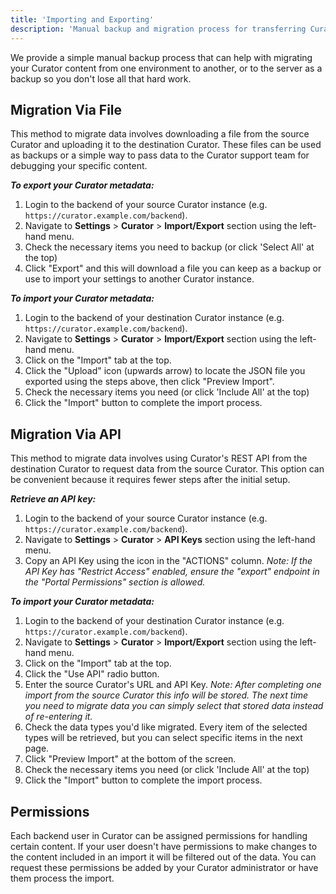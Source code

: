---
title: 'Importing and Exporting'
description: 'Manual backup and migration process for transferring Curator content between installations.'
---

We provide a simple manual backup process that can help with migrating your Curator content from one
environment to another, or to the server as a backup so you don't lose all that hard work.

## Migration Via File

This method to migrate data involves downloading a file from the source Curator and uploading it to the destination
Curator. These files can be used as backups or a simple way to pass data to the Curator support team for debugging
your specific content.

***To export your Curator metadata:***

1. Login to the backend of your source Curator instance (e.g. `https://curator.example.com/backend`).
2. Navigate to **Settings** > **Curator** > **Import/Export** section using the left-hand menu.
3. Check the necessary items you need to backup (or click 'Select All' at the top)
4. Click "Export" and this will download a file you can keep as a backup or use to import your settings
to another Curator instance.

***To import your Curator metadata:***

1. Login to the backend of your destination Curator instance (e.g. `https://curator.example.com/backend`).
2. Navigate to **Settings** > **Curator** > **Import/Export** section using the left-hand menu.
3. Click on the "Import" tab at the top.
4. Click the "Upload" icon (upwards arrow) to locate the JSON file you exported using the steps above, then
click "Preview Import".
5. Check the necessary items you need (or click 'Include All' at the top)
6. Click the "Import" button to complete the import process.

## Migration Via API

This method to migrate data involves using Curator's REST API from the destination Curator to request data from the
source Curator. This option can be convenient because it requires fewer steps after the initial setup.

***Retrieve an API key:***

1. Login to the backend of your source Curator instance (e.g. `https://curator.example.com/backend`).
2. Navigate to **Settings** > **Curator** > **API Keys** section using the left-hand menu.
3. Copy an API Key using the icon in the "ACTIONS" column. *Note: If the API Key has "Restrict Access" enabled, ensure
the "export" endpoint in the "Portal Permissions" section is allowed.*

***To import your Curator metadata:***

1. Login to the backend of your destination Curator instance (e.g. `https://curator.example.com/backend`).
2. Navigate to **Settings** > **Curator** > **Import/Export** section using the left-hand menu.
3. Click on the "Import" tab at the top.
4. Click the "Use API" radio button.
5. Enter the source Curator's URL and API Key. *Note: After completing one import from the source Curator this info
will be stored. The next time you need to migrate data you can simply select that stored data instead of re-entering
it.*
6. Check the data types you'd like migrated. Every item of the selected types will be retrieved, but you can select
specific items in the next page.
7. Click "Preview Import" at the bottom of the screen.
8. Check the necessary items you need (or click 'Include All' at the top)
9. Click the "Import" button to complete the import process.

## Permissions

Each backend user in Curator can be assigned permissions for handling certain content. If your user doesn't have
permissions to make changes to the content included in an import it will be filtered out of the data. You can
request these permissions be added by your Curator administrator or have them process the import.
